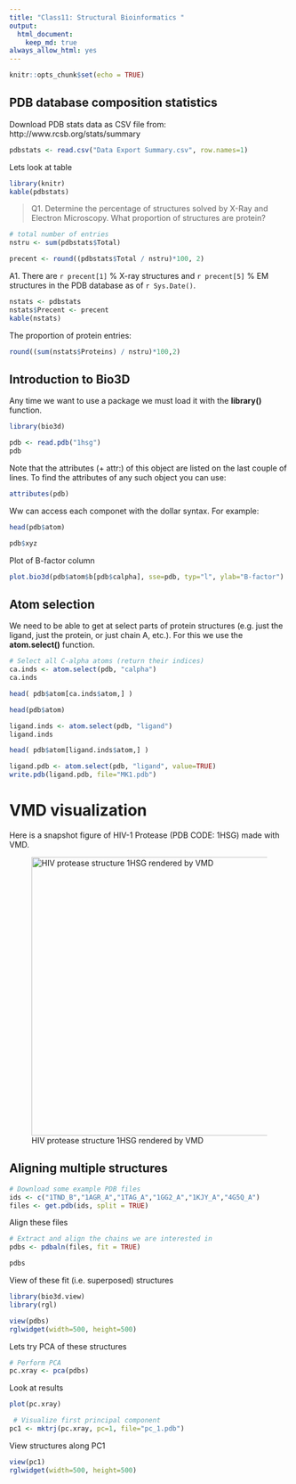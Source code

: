 ```yaml
---
title: "Class11: Structural Bioinformatics "
output: 
  html_document:
    keep_md: true
always_allow_html: yes
---
```


```r
knitr::opts_chunk$set(echo = TRUE)
```

## PDB database composition statistics

Download PDB stats data as CSV file from: http://www.rcsb.org/stats/summary

```r
pdbstats <- read.csv("Data Export Summary.csv", row.names=1)
```

Lets look at table
```r
library(knitr)
kable(pdbstats)
```

> Q1. Determine the percentage of structures solved by X-Ray and Electron Microscopy. What proportion of structures are protein?

```r
# total number of entries
nstru <- sum(pdbstats$Total)

precent <- round((pdbstats$Total / nstru)*100, 2)
```

A1. There are `r precent[1]` % X-ray structures and `r precent[5]` % EM structures in the PDB database as of `r Sys.Date()`.

```r
nstats <- pdbstats
nstats$Precent <- precent
kable(nstats)
```


The proportion of protein entries:
```r
round((sum(nstats$Proteins) / nstru)*100,2)
```

## Introduction to Bio3D

Any time we want to use a package we must load it with the **library()** function.

```r
library(bio3d)
```

```r
pdb <- read.pdb("1hsg")
pdb
```


Note that the attributes (+ attr:) of this object are listed on the last couple of lines. To find the attributes of any such object you can use:

```r
attributes(pdb)
```

Ww can access each componet with the dollar syntax. For example:

```r
head(pdb$atom)
```

```r
pdb$xyz
```

Plot of B-factor column

```r
plot.bio3d(pdb$atom$b[pdb$calpha], sse=pdb, typ="l", ylab="B-factor")
```

## Atom selection

We need to be able to get at select parts of protein structures (e.g. just the ligand, just the protein, or just chain A, etc.). For this we use the **atom.select()** function.

```r
# Select all C-alpha atoms (return their indices)
ca.inds <- atom.select(pdb, "calpha")
ca.inds
```

```r
head( pdb$atom[ca.inds$atom,] )
```

```r
head(pdb$atom)
```


```r

ligand.inds <- atom.select(pdb, "ligand")
ligand.inds
```


```r
head( pdb$atom[ligand.inds$atom,] )
```



```r
ligand.pdb <- atom.select(pdb, "ligand", value=TRUE)
write.pdb(ligand.pdb, file="MK1.pdb")
```

# VMD visualization

Here is a snapshot figure of HIV-1 Protease (PDB CODE: 1HSG) made with VMD.

![HIV protease structure 1HSG rendered by VMD](vmd.png){width=500px}


## Aligning multiple structures

```r
# Download some example PDB files
ids <- c("1TND_B","1AGR_A","1TAG_A","1GG2_A","1KJY_A","4G5Q_A")
files <- get.pdb(ids, split = TRUE)
```

Align these files

```r
# Extract and align the chains we are interested in
pdbs <- pdbaln(files, fit = TRUE)
```

```r
pdbs
```

View of these fit (i.e. superposed) structures
```r
library(bio3d.view)
library(rgl)

view(pdbs)
rglwidget(width=500, height=500)
```


Lets try PCA of these structures

```r
# Perform PCA
pc.xray <- pca(pdbs)

```

Look at results

```r
plot(pc.xray)
```

```r
 # Visualize first principal component
pc1 <- mktrj(pc.xray, pc=1, file="pc_1.pdb")
```

View structures along PC1

```r
view(pc1)
rglwidget(width=500, height=500)
```



